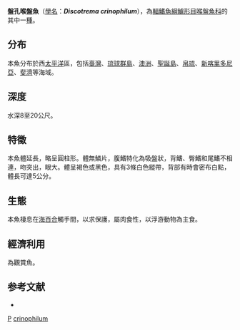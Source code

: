 {{Speciesbox
| taxon = Discotrema crinophilum
| status = NE
| status_system = IUCN3.1
| binomial_authority = [[Briggs|Briggs]], 1976
| synonyms = *''Coronichthys ornata''<br /><small>Herre, 1942</small>
*''Crepidogaster lineatum''<br /><small>Sauvage, 1883</small>
*''Diademichthys deversor''<br /><small>Pfaff, 1942</small>
}}

'''盤孔喉盤魚'''（[[學名|學名]]：'''''Discotrema crinophilum'''''），為[[輻鰭魚綱|輻鰭魚綱]][[鱸形目|鱸形目]][[喉盤魚科|喉盤魚科]]的其中一[[種|種]]。

==分布==
本魚分布於西[[太平洋|太平洋]]區，包括[[臺灣|臺灣]]、[[琉球群島|琉球群島]]、[[澳洲|澳洲]]、[[聖誕島|聖誕島]]、[[帛琉|帛琉]]、[[新喀里多尼亞|新喀里多尼亞]]、[[斐濟|斐濟]]等海域。

==深度==
水深8至20公尺。

==特徵==
本魚體延長，略呈圓柱形。體無鱗片，腹鰭特化為吸盤狀，背鰭、臀鰭和尾鰭不相連，吻突出，眼大。體呈褐色或黑色，具有3條白色縱帶，背部有時會密布白點，體長可達5公分。

==生態==
本魚棲息在[[海百合|海百合]]觸手間，以求保護，屬肉食性，以浮游動物為主食。

==經濟利用==
為觀賞魚。

==参考文献==
*{{FishBase_species|genus=Discotrema|species=crinophilum|year=2011|month=12}}

{{鲈形目小作品}}
{{Taxonbar}}
[[Category:觀賞魚|P]]
[[Category:盤孔喉盤魚属|crinophilum]]